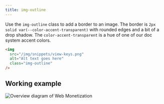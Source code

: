 ```yaml
---
title: img-outline
---
```



Use the `img-outline` class to add a border to an image. The border is `2px solid var(--color-accent-transparent)` with rounded edges and a bit of a drop shadow. The `color-accent-transparent` is a hue of one of our doc system accent colors.

```html
<img
  src="/img/snippets/view-keys.png"
  alt="Alt text goes here"
  class="img-outline"
/>
```

## Working example

<img
  src="/img/diagram-wm-overview.png"
  alt="Overview diagram of Web Monetization"
  class="img-outline"
/>
